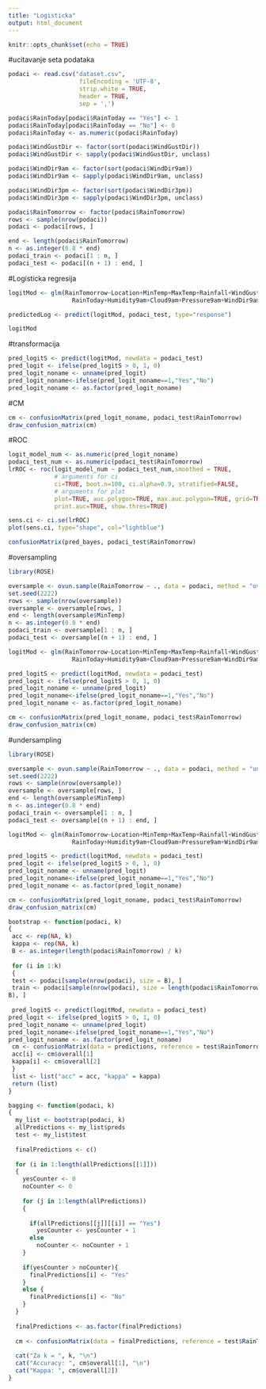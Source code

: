 ```yaml
---
title: "Logisticka"
output: html_document
---
```


```r
knitr::opts_chunk$set(echo = TRUE)
```


#ucitavanje seta podataka
```r

podaci <- read.csv("dataset.csv",
                    fileEncoding = 'UTF-8',
                    strip.white = TRUE,
                    header = TRUE,
                    sep = ',')

```


```r


podaci$RainToday[podaci$RainToday == "Yes"] <- 1
podaci$RainToday[podaci$RainToday == "No"] <- 0
podaci$RainToday <- as.numeric(podaci$RainToday)

podaci$WindGustDir <- factor(sort(podaci$WindGustDir))
podaci$WindGustDir <- sapply(podaci$WindGustDir, unclass)

podaci$WindDir9am <- factor(sort(podaci$WindDir9am))
podaci$WindDir9am <- sapply(podaci$WindDir9am, unclass)

podaci$WindDir3pm <- factor(sort(podaci$WindDir3pm))
podaci$WindDir3pm <- sapply(podaci$WindDir3pm, unclass)

podaci$RainTomorrow <- factor(podaci$RainTomorrow)
rows <- sample(nrow(podaci))
podaci <- podaci[rows, ]

end <- length(podaci$RainTomorrow)
n <- as.integer(0.8 * end)
podaci_train <- podaci[1 : n, ]
podaci_test <- podaci[(n + 1) : end, ]

```


#Logisticka regresija
```r

logitMod <- glm(RainTomorrow~Location+MinTemp+MaxTemp+Rainfall+WindGustDir+WindGustSpeed+
                  RainToday+Humidity9am+Cloud9am+Pressure9am+WindDir9am+WindDir3pm,family=binomial(link='logit'), data=podaci_train, na.action="na.omit")

predictedLog <- predict(logitMod, podaci_test, type="response")

logitMod

```


#transformacija
```r

pred_logitS <- predict(logitMod, newdata = podaci_test)
pred_logit <- ifelse(pred_logitS > 0, 1, 0)
pred_logit_noname <- unname(pred_logit)
pred_logit_noname<-ifelse(pred_logit_noname==1,"Yes","No")
pred_logit_noname <- as.factor(pred_logit_noname)


```


#CM
```r

cm <- confusionMatrix(pred_logit_noname, podaci_test$RainTomorrow)
draw_confusion_matrix(cm)

```

#ROC
```r
logit_model_num <- as.numeric(pred_logit_noname)
podaci_test_num <- as.numeric(podaci_test$RainTomorrow)
lrROC <- roc(logit_model_num ~ podaci_test_num,smoothed = TRUE,
             # arguments for ci
             ci=TRUE, boot.n=100, ci.alpha=0.9, stratified=FALSE,
             # arguments for plot
             plot=TRUE, auc.polygon=TRUE, max.auc.polygon=TRUE, grid=TRUE,
             print.auc=TRUE, show.thres=TRUE)

sens.ci <- ci.se(lrROC)
plot(sens.ci, type="shape", col="lightblue")

confusionMatrix(pred_bayes, podaci_test$RainTomorrow)

```



#oversampling
```r
library(ROSE)

oversample <- ovun.sample(RainTomorrow ~ ., data = podaci, method = "over", N = 2000)$data
set.seed(2222)
rows <- sample(nrow(oversample))
oversample <- oversample[rows, ]
end <- length(oversample$MinTemp)
n <- as.integer(0.8 * end)
podaci_train <- oversample[1 : n, ]
podaci_test <- oversample[(n + 1) : end, ]
```

```r
logitMod <- glm(RainTomorrow~Location+MinTemp+MaxTemp+Rainfall+WindGustDir+WindGustSpeed+
                  RainToday+Humidity9am+Cloud9am+Pressure9am+WindDir9am+WindDir3pm,family=binomial(link='logit'), data=podaci_train, na.action="na.omit")

pred_logitS <- predict(logitMod, newdata = podaci_test)
pred_logit <- ifelse(pred_logitS > 0, 1, 0)
pred_logit_noname <- unname(pred_logit)
pred_logit_noname<-ifelse(pred_logit_noname==1,"Yes","No")
pred_logit_noname <- as.factor(pred_logit_noname)

cm <- confusionMatrix(pred_logit_noname, podaci_test$RainTomorrow)
draw_confusion_matrix(cm)
```

#undersampling
```r
library(ROSE)

oversample <- ovun.sample(RainTomorrow ~ ., data = podaci, method = "under", N = 2000)$data
set.seed(2222)
rows <- sample(nrow(oversample))
oversample <- oversample[rows, ]
end <- length(oversample$MinTemp)
n <- as.integer(0.8 * end)
podaci_train <- oversample[1 : n, ]
podaci_test <- oversample[(n + 1) : end, ]
```


```r
logitMod <- glm(RainTomorrow~Location+MinTemp+MaxTemp+Rainfall+WindGustDir+WindGustSpeed+
                  RainToday+Humidity9am+Cloud9am+Pressure9am+WindDir9am+WindDir3pm,family=binomial(link='logit'), data=podaci_train, na.action="na.omit")

pred_logitS <- predict(logitMod, newdata = podaci_test)
pred_logit <- ifelse(pred_logitS > 0, 1, 0)
pred_logit_noname <- unname(pred_logit)
pred_logit_noname<-ifelse(pred_logit_noname==1,"Yes","No")
pred_logit_noname <- as.factor(pred_logit_noname)

cm <- confusionMatrix(pred_logit_noname, podaci_test$RainTomorrow)
draw_confusion_matrix(cm)
```



```r
bootstrap <- function(podaci, k)
{
 acc <- rep(NA, k)
 kappa <- rep(NA, k)
 B <- as.integer(length(podaci$RainTomorrow) / k)
 
 for (i in 1:k)
 {
 test <- podaci[sample(nrow(podaci), size = B), ]
 train <- podaci[sample(nrow(podaci), size = length(podaci$RainTomorrow) -
B), ]
 
 pred_logitS <- predict(logitMod, newdata = podaci_test)
pred_logit <- ifelse(pred_logitS > 0, 1, 0)
pred_logit_noname <- unname(pred_logit)
pred_logit_noname<-ifelse(pred_logit_noname==1,"Yes","No")
pred_logit_noname <- as.factor(pred_logit_noname)
 cm <- confusionMatrix(data = predictions, reference = test$RainTomorrow)
 acc[i] <- cm$overall[1]
 kappa[i] <- cm$overall[2]
 }
 list <- list("acc" = acc, "kappa" = kappa)
 return (list)
}
```

```r
bagging <- function(podaci, k)
{
  my_list <- bootstrap(podaci, k)
  allPredictions <- my_list$preds
  test <- my_list$test
  
  finalPredictions <- c()
  
  for (i in 1:length(allPredictions[[1]]))
  {
    yesCounter <- 0
    noCounter <- 0
    
    for (j in 1:length(allPredictions))
    {
      
      if(allPredictions[[j]][[i]] == "Yes")
        yesCounter <- yesCounter + 1
      else
        noCounter <- noCounter + 1
    }
    
    if(yesCounter > noCounter){
      finalPredictions[i] <- "Yes"
    }
    else {
      finalPredictions[i] <- "No"
    }
  }
  
  finalPredictions <- as.factor(finalPredictions)
  
  cm <- confusionMatrix(data = finalPredictions, reference = test$RainTomorrow)
  
  cat("Za k = ", k, "\n")
  cat("Accuracy: ", cm$overall[1], "\n")
  cat("Kappa: ", cm$overall[2])
}
```
